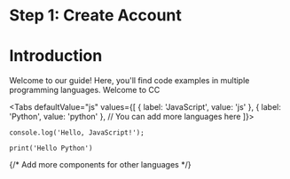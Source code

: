 # Step 1: Create Account

# Introduction

Welcome to our guide! Here, you'll find code examples in multiple programming languages. Welcome to CC

<Tabs
  defaultValue="js"
  values={[
    { label: 'JavaScript', value: 'js' },
    { label: 'Python', value: 'python' },
    // You can add more languages here
  ]}>
  <TabItem value="js">

    console.log('Hello, JavaScript!');

  </TabItem>
   <TabItem value="python">

    print('Hello Python')

  </TabItem>
  {/* Add more <TabItem> components for other languages */}
</Tabs>
